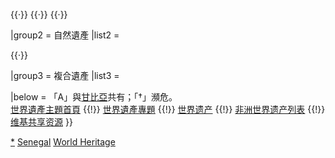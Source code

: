 {{Navbox
|name  = 塞内加尔世界遗产
|title = {{SEN}}[[世界遗产]]
|state = autocollapse
|image = {{location map+ |Senegal |caption= |places=
<!-- 文化遺產 /-->
         <!-- ↓1226塞内岡比亞石圈 /-->
             {{location map~ |Senegal |label=1226 |position= |link=塞内冈比亚石圈 |mark=Brown 804000 pog.svg |marksize=4
                |lat_deg=13 |lat_min=40 |lat_sec=60 |lat_dir=N
                |lon_deg=15 |lon_min=31 |lon_sec=0 |lon_dir=W
             }}
             {{location map~ |Senegal |label= |position= |link= |mark=Brown 804000 pog.svg |marksize=4
                |lat_deg=13 |lat_min=46 |lat_sec=28 |lat_dir=N
                |lon_deg=15 |lon_min=31 |lon_sec=21 |lon_dir=W
             }}
         <!-- ↑1226塞内岡比亞石圈 /-->
             {{location map~ |Senegal |label=26 |position= |link=格雷岛 |mark=Blue 0080ff pog.svg 
                |lat_deg=14 |lat_min=40 |lat_sec=1.992 |lat_dir=N
                |lon_deg=17 |lon_min=24 |lon_sec=2.988 |lon_dir=W
             }}
             {{location map~ |Senegal |label=956 |position= |link=圣路易岛 (塞内加尔) |mark=Blue 0080ff pog.svg 
                |lat_deg=16 |lat_min=1 |lat_sec=40.008 |lat_dir=N
                |lon_deg=16 |lon_min=30 |lon_sec=15.984 |lon_dir=W
             }}
             {{location map~ |Senegal |label=1359 |position= |link=萨卢姆三角洲国家公园 |mark=Blue 0080ff pog.svg 
                |lat_deg=13 |lat_min=50 |lat_sec=7 |lat_dir=N
                |lon_deg=16 |lon_min=29 |lon_sec=55 |lon_dir=W
             }}
             {{location map~ |Senegal |label=1407 |position= |link= |mark=Blue 0080ff pog.svg 
                |lat_deg=12 |lat_min=35 |lat_sec=36 |lat_dir=N
                |lon_deg=12 |lon_min=50 |lon_sec=45 |lon_dir=W
             }}
             {{location map~ |Senegal |label=1407 |position=right |link= |mark=Blue 0080ff pog.svg 
                |lat_deg=12 |lat_min=33 |lat_sec=37 |lat_dir=N
                |lon_deg=12 |lon_min=25 |lon_sec=59 |lon_dir=W
             }}
             {{location map~ |Senegal |label=1407 |position=right |link= |mark=Blue 0080ff pog.svg 
                |lat_deg=12 |lat_min=21 |lat_sec=50 |lat_dir=N
                |lon_deg=12 |lon_min=20 |lon_sec=19 |lon_dir=W
             }}
<!-- 自然遺產 /-->
             {{location map~ |Senegal |label=25 |position= |link=朱贾国家鸟类保护区 |mark=Green 00ff00 pog.svg 
                |lat_deg=16 |lat_min=30 |lat_sec=0 |lat_dir=N
                |lon_deg=16 |lon_min=10 |lon_sec=0.012 |lon_dir=W
             }}
             {{location map~ |Senegal |label=153 |position= |link=尼奥科罗-科巴国家公园 |mark=Green 00ff00 pog.svg 
                |lat_deg=13 |lat_min=4 |lat_sec=0.012 |lat_dir=N
                |lon_deg=12 |lon_min=43 |lon_sec=0.012 |lon_dir=W
             }}
         }}

|basestyle  = background:#D1E5F2;
|titlestyle = background-color: #B5D8EF
|belowstyle = font-size:85%;

|group1 = 文化遺產
|list1  = <div>
{{nowrap|{{colortext|26|c=blue}}：[[格雷岛]]}}{{·}}
{{nowrap|{{colortext|956|c=blue}}：[[圣路易岛 (塞内加尔)|圣路易岛]]}}{{·}}
{{nowrap|{{colortext|1226|c=brown}}{{smallsup|A}}：[[塞内冈比亚石圈]]}}{{nowrap|（塞内加爾境內有2處，合共4處）}}{{·}}
{{nowrap|{{colortext|1359|c=blue}}：[[萨卢姆三角洲国家公园|萨卢姆河三角洲]]}}{{·}}
{{nowrap|{{colortext|1407|c=blue}}：[[巴萨里乡村|巴萨里乡村：巴萨里、福拉、贝迪克的文化景观]]}}
</div>

|group2 = 自然遺產
|list2  = <div>
{{nowrap|{{colortext|25|c=limegreen}}：[[朱贾国家鸟类保护区]]}}{{·}}
{{nowrap|{{colortext|153|c=limegreen}}{{smallsup|†}}：[[尼奥科罗-科巴国家公园]]}}
</div>

|group3 = 複合遺產
|list3  =

|below = 「A」與[[冈比亚|甘比亞]]共有；「†」瀕危。<br/>[[Portal:世界遗产|世界遺產主題首頁]] {{!}} [[WikiProject:世界遗产|世界遺產專題]] {{!}} [[世界遗产]] {{!}} [[非洲世界遗产列表]] {{!}} [[:Commons:Category:World Heritage Sites in Senegal|维基共享资源]]
}}<noinclude>
{{collapsible option}}
[[Category:塞内加尔世界遗产|*]]
[[Category:非洲世界遺產模板|Senegal]]
[[Category:塞內加爾模板|World Heritage]]
</noinclude>